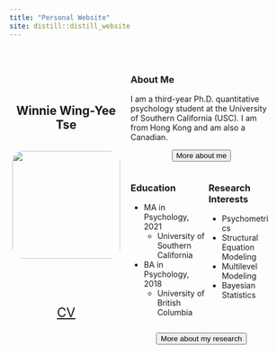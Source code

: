 ```yaml
---
title: "Personal Website"
site: distill::distill_website
---
```


<div class="profile">
  <h2> Winnie Wing-Yee Tse </h2>
  <br>
  <img src="img/wwytse.jpg">
  <br>
  <br>
  <a href="https://github.com/winniewytse"><i id="github" class="fab fa-github"></i></a>
  <a href="https://www.linkedin.com/in/winniewytse/"><i id="linkedin" class="fab fa-linkedin"></i></a>
  <a href="https://orcid.org/0000-0001-5175-6754"><i id="orcid" class="fab fa-orcid"></i></a>
  <a href="wingyeet@usc.edu"><i id="email" class="fas fa-envelope"></i></a>
  <br>
  <br>
  <p style="text-align: center; font-size: 10.5px; "><a href="cv/winniewytse_cv.pdf">CV</a></p>
</div>


<div class="intro">

  <!-- <h3> Hello there, welcome to my personal website! </h3>  -->
  
  <!-- I hope you enjoy reading about me and my research :)  -->
  
  <h3> About Me </h3>
  
  I am a third-year Ph.D. quantitative psychology student at the University of Southern California (USC). I am from Hong Kong and am also a Canadian. 
  
  <p style="text-align: center;"><a href="about.html"><button type="button">More about me</button></a></p>
  
<div class="bkg-info">
<div id="education">
<h3> Education </h3>
  
* MA in Psychology, 2021
    * University of Southern California
* BA in Psychology, 2018
    * University of British Columbia
</div>

<div id="interest">
<h3> Research Interests </h3>
    
  * Psychometrics
  * Structural Equation Modeling
  * Multilevel Modeling
  * Bayesian Statistics
</div>
</div>

<p style="text-align: center;"><a href="research.html"><button type="button">More about my research</button></a></p>

</div>

<!-- JS -->
<script defer src="assets/fontawesome-free-5.15.4-web/js/all.js"></script>

<!-- CSS custom style -->
<style>

  .profile img {
    width: 20vw;
    border-radius: 10%;
  }
  .profile {
    display: inline-block;
    width: 40%;
    vertical-align: middle;
    text-align: center;
    margin-top: 5%;
  }
  .profile a {
      font-size: 220%;
      padding-right: 1.5%;
      padding-left: 1.5%;
  }
  .profile a:hover{
    position: relative;
    top: 5px;
  }
  
  .d-title {
    display:none;
  }
  d-article {
    display: flex;
    flex-direction: row;
  }
  .intro {
    display: inline-block;
    width: 50%;
    vertical-align: middle;
    margin-top: 5%;
    padding-left: 10px;
    padding-right: 10px;
    border-top-style: none;
  }
  
  .bkg-info {
    display: flex;
    flex-direction: row;
  }
  #education {
    disply: inline-block;
    width: 55%
  }
  #interest {
    disply: inline-block;
    width: 45%
  }

  @media only screen and (max-width: 768px) {
      d-article {
        display: flex;
        flex-direction: column;
      }
      .intro, .profile {
        width: 60%;
        margin-right: auto;
        margin-left: auto;
      }
      .profile img {
        width: 45vw;
      }
      
      .bkg-info {
        display: flex;
        flex-direction: column;
      }
      #interest, #education {
        width: 100%;
        margin-right: auto;
        margin-left: auto;
      }
  }

</style>
